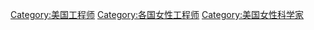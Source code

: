 [[Category:美国工程师|Category:美国工程师]]
[[Category:各国女性工程师|Category:各国女性工程师]]
[[Category:美国女性科学家|Category:美国女性科学家]]